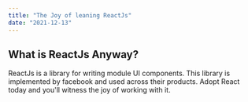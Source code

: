 ```yaml
---
title: "The Joy of leaning ReactJs"
date: "2021-12-13"
---
```

## What is ReactJs Anyway?
ReactJs is a library for writing module UI components. This library is implemented by facebook and used across their products. Adopt React today and you'll witness the joy of working with it.

